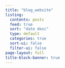 ```yaml
---
title: "blog_website"
listing:
  contents: posts
  feed: true
  sort: "date desc"
  type: default
  categories: true
  sort-ui: false
  filter-ui: false
page-layout: full
title-block-banner: true
---
```




